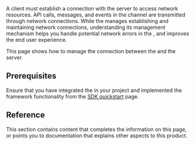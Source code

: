 
A <Vg k="SIG" /> client must establish a connection with the server to access network resources. API calls, messages, and events in the channel are transmitted through network connections. While the <Vpd k="SDK" /> manages establishing and maintaining network connections, understanding its management mechanism helps you handle potential network errors in the <Vpl k="CLIENT"/>, and improves the end user experience.

<PlatformWrapper notAllowed="unity" >

This page shows how to manage the connection between the <Vpd k="SDK" /> and the <Vg k="SIG" /> server. 

## Prerequisites

Ensure that you have integrated the <Vpd k="SDK" /> in your project and implemented the framework functionality from the [SDK quickstart](../get-started/sdk-quickstart) page.

<Implement />

</PlatformWrapper>
<PlatformWrapper platform="unity" >
<NotAvailable />
</PlatformWrapper>

<PlatformWrapper platform="android, ios, macos" >

## Reference

This section contains content that completes the information on this page, or points you to documentation that explains other aspects to this product.

<Reference />

</PlatformWrapper>